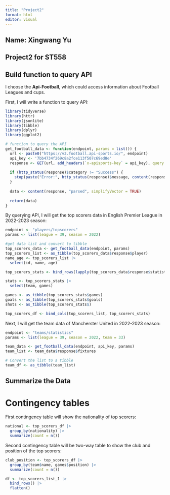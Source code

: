 ```yaml
---
title: "Project2"
format: html
editor: visual
---
```


## Name: Xingwang Yu

## Project2 for ST558

## Build function to query API

I choose the **Api-Football**, which could access information about Football Leagues and cups.

First, I will write a function to query API:

```r
library(tidyverse)
library(httr)
library(jsonlite)
library(tibble)
library(dplyr)
library(ggplot2)
```


```r
# function to query the API
get_football_data <- function(endpoint, params = list()) {
  url <- paste0("https://v3.football.api-sports.io/", endpoint)
  api_key <- '7bb4734f269c8a2fce113f507c69ed8e'
  response <- GET(url, add_headers(`x-apisports-key` = api_key), query = params)
  
  if (http_status(response)$category != "Success") {
    stop(paste("Error:", http_status(response)$message, content(response, "text")))
  }
  
  data <- content(response, "parsed", simplifyVector = TRUE)
  
  return(data)
}
```

By querying API, I will get the top scorers data in English Premier League in 2022-2023 season:

```r
endpoint <- "players/topscorers"
params <- list(league = 39, season = 2022)

#get data list and convert to tibble
top_scorers_data <- get_football_data(endpoint, params)
top_scorers_list <- as_tibble(top_scorers_data$response$player)
name_age <- top_scorers_list |>
  select(id, name, age)

top_scorers_stats <- bind_rows(lapply(top_scorers_data$response$statistics, as_tibble, .name_repair="unique"))

stats <- top_scorers_stats |>
  select(team, games)

games <- as_tibble(top_scorers_stats$games)
goals <- as_tibble(top_scorers_stats$goals)
shots <- as_tibble(top_scorers_stats$)

top_scorers_df <- bind_cols(top_scorers_list, top_scorers_stats)
```

Next, I will get the team data of Mancherster United in 2022-2023 season:
```r
endpoint <- "teams/statistics"
params <- list(league = 39, season = 2022, team = 33)

team_data <- get_football_data(endpoint, api_key, params)
team_list <- team_data$response$fixtures

# Convert the list to a tibble
team_df <- as_tibble(team_list)
```


## Summarize the Data

# Contingency tables

First contingency table will show the nationality of top scorers:
```r
national <- top_scorers_df |>
  group_by(nationality) |>
  summarize(count = n())
```

Second contingency table will be two-way table to show the club and position of the top scorers:
```r
club_position <- top_scorers_df |>
  group_by(team$name, games$position) |>
  summarize(count = n())
```


```r
df <- top_scorers_list_1 |>
  bind_rows() |>
  flatten()
```

```r
```

```r
```
